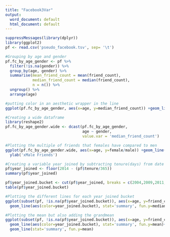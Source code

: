```yaml
---
title: "Facebook3Var"
output:
  word_document: default
  html_document: default
---
```


```r
suppressMessages(library(dplyr))
library(ggplot2)
pf <- read.csv('pseudo_facebook.tsv', sep= '\t')
```

```r
#Grouping by age and gender
pf.fc_by_age_gender <- pf %>%
  filter(!is.na(gender)) %>%
  group_by(age, gender) %>%
  summarise(mean_friend_count = mean(friend_count),
            median_friend_count = median(friend_count),
            n = n()) %>%
  ungroup() %>%
  arrange(age)
```

```r
#putting color in an aesthetic wrapper in the line
ggplot(pf.fc_by_age_gender, aes(x=age, y=median_friend_count)) +geom_line(aes(color=gender))
```



```r
#Creating a wide dataframe
library(reshape2)
pf.fc_by_age_gender.wide <- dcast(pf.fc_by_age_gender,
                                  age ~ gender,
                                  value.var = 'median_friend_count')
```


```r
#Plotting the multiple of friends that females have compared to men
ggplot(pf.fc_by_age_gender.wide, aes(x=age, y=female/male)) +geom_line(color='lime green')+
  ylab('xMale Friends')
```



```r
#Creating a variable year joined by subtracting tenure(days) from date of sample (2014) 
pf$year_joined <- floor(2014 - (pf$tenure/365)) 
summary(pf$year_joined)
```

```r
pf$year_joined.bucket <- cut(pf$year_joined, breaks = c(2004,2009,2011,2012, 2014)) 
table(pf$year_joined.bucket)
```

```r
#Plotting the different lines for each year joined bucket 
ggplot(subset(pf, !is.na(pf$year_joined.bucket)), aes(x=age, y=friend_count))+
  geom_line(aes(color=year_joined.bucket), stat='summary', fun.y=median)
```



```r
#Plotting the mean but also adding the grandmean 
ggplot(subset(pf, !is.na(pf$year_joined.bucket)), aes(x=age, y=friend_count))+ 
  geom_line(aes(color=year_joined.bucket), stat='summary', fun.y=mean)+ 
  geom_line(stat='summary', fun.y=mean)
```



